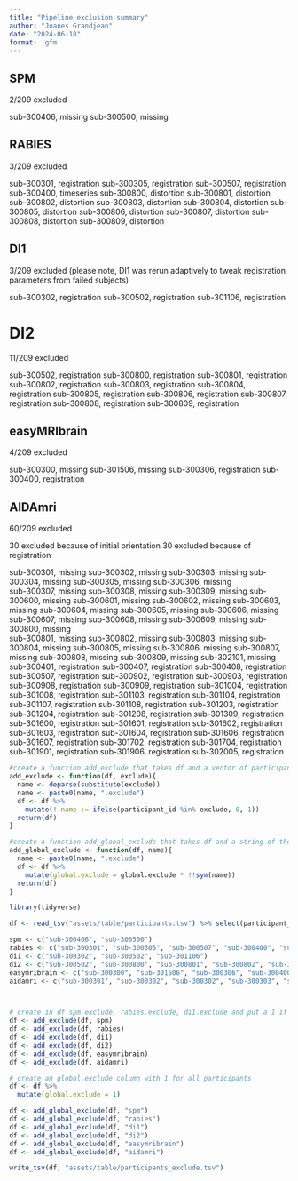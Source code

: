 ```yaml
---
title: "Pipeline exclusion summary"
author: "Joanes Grandjean"
date: "2024-06-18"
format: 'gfm'
---
```


## SPM 
2/209 excluded 

sub-300406, missing
sub-300500, missing

## RABIES
3/209 excluded

sub-300301, registration
sub-300305, registration
sub-300507, registration
sub-300400, timeseries
sub-300800, distortion
sub-300801, distortion
sub-300802, distortion
sub-300803, distortion
sub-300804, distortion
sub-300805, distortion
sub-300806, distortion
sub-300807, distortion
sub-300808, distortion
sub-300809, distortion

## DI1 
3/209 excluded (please note, DI1 was rerun adaptively to tweak registration parameters from failed subjects)

sub-300302, registration
sub-300502, registration
sub-301106, registration

# DI2 
11/209 excluded

sub-300502, registration
sub-300800, registration
sub-300801, registration
sub-300802, registration
sub-300803, registration
sub-300804, registration
sub-300805, registration
sub-300806, registration
sub-300807, registration
sub-300808, registration
sub-300809, registration

## easyMRIbrain
4/209 excluded

sub-300300, missing
sub-301506, missing
sub-300306, registration
sub-300400, registration

## AIDAmri
60/209 excluded

30 excluded because of initial orientation
30 excluded because of registration

sub-300301, missing
sub-300302, missing
sub-300303, missing
sub-300304, missing
sub-300305, missing
sub-300306, missing  
sub-300307, missing
sub-300308, missing
sub-300309, missing
sub-300600, missing
sub-300601, missing
sub-300602, missing
sub-300603, missing
sub-300604, missing
sub-300605, missing
sub-300606, missing
sub-300607, missing
sub-300608, missing
sub-300609, missing
sub-300800, missing  
sub-300801, missing
sub-300802, missing
sub-300803, missing
sub-300804, missing
sub-300805, missing
sub-300806, missing
sub-300807, missing
sub-300808, missing
sub-300809, missing
sub-302101, missing
sub-300401, registration
sub-300407, registration
sub-300408, registration
sub-300507, registration
sub-300902, registration
sub-300903, registration
sub-300908, registration
sub-300909, registration
sub-301004, registration
sub-301008, registration
sub-301103, registration
sub-301104, registration
sub-301107, registration
sub-301108, registration
sub-301203, registration
sub-301204, registration
sub-301208, registration
sub-301309, registration
sub-301600, registration
sub-301601, registration
sub-301602, registration
sub-301603, registration
sub-301604, registration
sub-301606, registration
sub-301607, registration
sub-301702, registration
sub-301704, registration
sub-301901, registration
sub-301906, registration
sub-302005, registration


```r
#create a function add_exclude that takes df and a vector of participant_id to exclude and return df with a column exclude
add_exclude <- function(df, exclude){
  name <- deparse(substitute(exclude))
  name <- paste0(name, ".exclude") 
  df <- df %>% 
    mutate(!!name := ifelse(participant_id %in% exclude, 0, 1))
  return(df)
}

#create a function add_global_exclude that takes df and a string of the name of the column, multiply that column by the global.exclude column and save it go the global.exclude column, return df
add_global_exclude <- function(df, name){
  name <- paste0(name, ".exclude") 
  df <- df %>% 
    mutate(global.exclude = global.exclude * !!sym(name))
  return(df)
}

library(tidyverse)

df <- read_tsv("assets/table/participants.tsv") %>% select(participant_id)

spm <- c("sub-300406", "sub-300500")
rabies <- c("sub-300301", "sub-300305", "sub-300507", "sub-300400", "sub-300800", "sub-300801", "sub-300802", "sub-300803", "sub-300804", "sub-300805", "sub-300806", "sub-300807", "sub-300808", "sub-300809")
di1 <- c("sub-300302", "sub-300502", "sub-301106")
di2 <- c("sub-300502", "sub-300800", "sub-300801", "sub-300802", "sub-300803", "sub-300804", "sub-300805", "sub-300806", "sub-300807", "sub-300808", "sub-300809")
easymribrain <- c("sub-300300", "sub-301506", "sub-300306", "sub-300400")
aidamri <- c("sub-300301", "sub-300302", "sub-300302", "sub-300303", "sub-300304", "sub-300305", "sub-300306", "ssub-300307", "sub-300308", "sub-300309", "sub-300600", "sub-300601", "sub-300602", "sub-300603", "sub-300604", "sub-300605", "sub-300606", "sub-300607", "sub-300608", "sub-300609", "sub-300800", "sub-300801", "sub-300802", "sub-300803", "sub-300804", "sub-300805", "sub-300806", "sub-300807", "sub-300808", "sub-300809", "sub-302101", "sub-300401","sub-300407","sub-300408","sub-300507","sub-300902","sub-300903","sub-300908","sub-300909","sub-301004","sub-301008","sub-301103","sub-301104","sub-301107","sub-301108","sub-301203","sub-301204","sub-301208","sub-301309","sub-301600","sub-301601","sub-301602","sub-301603","sub-301604","sub-301606","sub-301607","sub-301702","sub-301704","sub-301901","sub-301906","sub-302005")



# create in df spm.exclude, rabies.exclude, di1.exclude and put a 1 if the participant is excluded
df <- add_exclude(df, spm) 
df <- add_exclude(df, rabies)
df <- add_exclude(df, di1)
df <- add_exclude(df, di2)
df <- add_exclude(df, easymribrain)
df <- add_exclude(df, aidamri)

# create an global.exclude column with 1 for all participants
df <- df %>% 
  mutate(global.exclude = 1)

df <- add_global_exclude(df, "spm")
df <- add_global_exclude(df, "rabies")
df <- add_global_exclude(df, "di1")
df <- add_global_exclude(df, "di2")
df <- add_global_exclude(df, "easymribrain")
df <- add_global_exclude(df, "aidamri")

write_tsv(df, "assets/table/participants_exclude.tsv")
```

